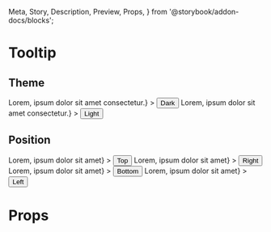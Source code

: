   Meta,
  Story,
  Description,
  Preview,
  Props,
} from '@storybook/addon-docs/blocks';



<Meta title="Components/Tooltip" component={Tooltip} />

# Tooltip

## Theme

<Preview>
  <Story name="Theme" decorators={[withKnobs, withA11y]}>
    <div
      className="row-items align-center lg-offset-top"
      style={{ minHeight: 150, justifyContent: 'space-around' }}
    >
      <Tooltip
        theme="dark"
        render={() => <span>Lorem, ipsum dolor sit amet consectetur.</span>}
      >
        <button type="button">Dark</button>
      </Tooltip>
      <Tooltip
        render={() => <span>Lorem, ipsum dolor sit amet consectetur.</span>}
      >
        <button type="button">Light</button>
      </Tooltip>
    </div>
  </Story>
</Preview>

## Position

<Preview>
  <Story name="Position" decorators={[withKnobs, withA11y]}>
    <div
      className="row-items align-center lg-offset-top"
      style={{ minHeight: 150, justifyContent: 'space-around' }}
    >
      <Tooltip
        theme="dark"
        render={() => <span>Lorem, ipsum dolor sit amet</span>}
      >
        <button type="button">Top</button>
      </Tooltip>
      <Tooltip
        position="right"
        render={() => <span>Lorem, ipsum dolor sit amet</span>}
      >
        <button type="button">Right</button>
      </Tooltip>
      <Tooltip
        theme="dark"
        position="bottom"
        render={() => <span>Lorem, ipsum dolor sit amet</span>}
      >
        <button type="button">Bottom</button>
      </Tooltip>
      <Tooltip
        position="left"
        render={() => <span>Lorem, ipsum dolor sit amet</span>}
      >
        <button type="button">Left</button>
      </Tooltip>
    </div>
  </Story>
</Preview>

# Props

<Props of={Tooltip} />
